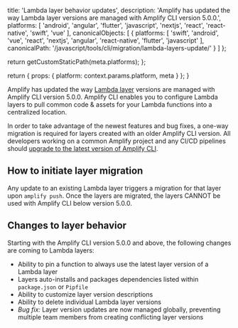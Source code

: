                   
  title: 'Lambda layer behavior updates',
  description: 'Amplify has updated the way Lambda layer versions are managed with Amplify CLI version 5.0.0.',
  platforms: [
    'android',
    'angular',
    'flutter',
    'javascript',
    'nextjs',
    'react',
    'react-native',
    'swift',
    'vue'
  ],
  canonicalObjects: [
    {
      platforms: [
        'swift',
        'android',
        'vue',
        'react',
        'nextjs',
        'angular',
        'react-native',
        'flutter',
        'javascript'
      ],
      canonicalPath: '/javascript/tools/cli/migration/lambda-layers-update/'
    }
  ]
};

  return getCustomStaticPath(meta.platforms);
};

  return {
    props: {
      platform: context.params.platform,
      meta
    }
  };
}
          

Amplify has updated the way [Lambda layer](/[platform]/build-a-backend/functions/layers/) versions are managed with Amplify CLI version 5.0.0. Amplify CLI enables you to configure Lambda layers to pull common code & assets for your Lambda functions into a centralized location. 

In order to take advantage of the newest features and bug fixes, a one-way migration is required for layers created with an older Amplify CLI version. All developers working on a common Amplify project and any CI/CD pipelines should [upgrade to the latest version of Amplify CLI](/[platform]/tools/cli/start/key-workflows/#upgrade-amplify-cli).

## How to initiate layer migration

Any update to an existing Lambda layer triggers a migration for that layer upon `amplify push`. Once the layers are migrated, the layers CANNOT be used with Amplify CLI below version 5.0.0.

## Changes to layer behavior

Starting with the Amplify CLI version 5.0.0 and above, the following changes are coming to Lambda layers:
- Ability to pin a function to always use the latest layer version of a Lambda layer
- Layers auto-installs and packages dependencies listed within `package.json` or `Pipfile`
- Ability to customize layer version descriptions
- Ability to delete individual Lambda layer versions
- _Bug fix:_ Layer version updates are now managed globally, preventing multiple team members from creating conflicting layer versions
